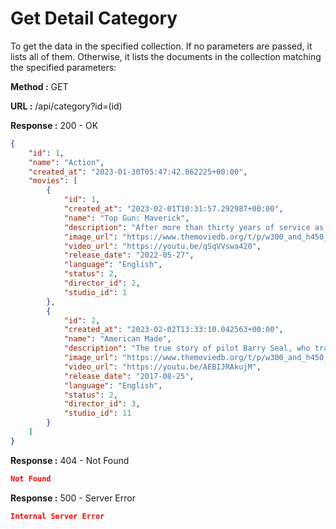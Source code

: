 
# Get Detail Category

To get the data in the specified collection. If no parameters are passed, it lists all of them.
Otherwise, it lists the documents in the collection matching the specified parameters:

**Method :** <Badge variant="success">GET</Badge>

**URL :** <Badge variant="dark">/api/category?id=(id)</Badge>

**Response :** <BadgeOutline variant="success">200 - OK</BadgeOutline>

```json
{
	"id": 1,
	"name": "Action",
	"created_at": "2023-01-30T05:47:42.862225+00:00",
	"movies": [
		{
			"id": 1,
			"created_at": "2023-02-01T10:31:57.292987+00:00",
			"name": "Top Gun: Maverick",
			"description": "After more than thirty years of service as one of the Navy’s top aviators, and dodging the advancement in rank that would ground him, Pete “Maverick” Mitchell finds himself training a detachment of TOP GUN graduates for a specialized mission the likes of which no living pilot has ever seen.",
			"image_url": "https://www.themoviedb.org/t/p/w300_and_h450_bestv2/62HCnUTziyWcpDaBO2i1DX17ljH.jpg",
			"video_url": "https://youtu.be/qSqVVswa420",
			"release_date": "2022-05-27",
			"language": "English",
			"status": 2,
			"director_id": 2,
			"studio_id": 1
		},
		{
			"id": 2,
			"created_at": "2023-02-02T13:33:10.042563+00:00",
			"name": "American Made",
			"description": "The true story of pilot Barry Seal, who transported contraband for the CIA and the Medellin cartel in the 1980s.",
			"image_url": "https://www.themoviedb.org/t/p/w300_and_h450_bestv2/23ILgoPSO5ShKcTZOuiTVfqFAUB.jpg",
			"video_url": "https://youtu.be/AEBIJRAkujM",
			"release_date": "2017-08-25",
			"language": "English",
			"status": 2,
			"director_id": 3,
			"studio_id": 11
		}
	]
}
```

**Response :** <BadgeOutline variant="warning">404 - Not Found</BadgeOutline>

```json
Not Found
```

**Response :** <BadgeOutline variant="danger">500 - Server Error</BadgeOutline>

```json
Internal Server Error
```
